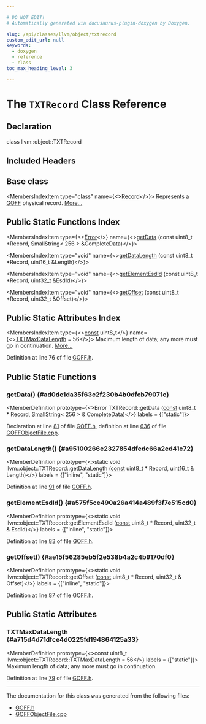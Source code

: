 ```yaml
---

# DO NOT EDIT!
# Automatically generated via docusaurus-plugin-doxygen by Doxygen.

slug: /api/classes/llvm/object/txtrecord
custom_edit_url: null
keywords:
  - doxygen
  - reference
  - class
toc_max_heading_level: 3

---
```





# The `TXTRecord` Class Reference

<DoxygenPage pluginConfig={pluginConfig}>



## Declaration

<CodeBlock>class llvm::object::TXTRecord</CodeBlock>

## Included Headers

<IncludesList>
<IncludesListItem
  filePath="llvm/Object/GOFF.h"
  permalink="/docs/api/files/include/include/llvm/include/llvm/object/goff-h"
  isLocal="true" />
</IncludesList>

## Base class

<MembersIndex>

<MembersIndexItem
  type="class"
  name={<><a href="/docs/api/classes/llvm/object/record">Record</a></>}>
Represents a <a href="/docs/api/namespaces/llvm/goff">GOFF</a> physical record. <a href="/docs/api/classes/llvm/object/record/#details">More...</a>
</MembersIndexItem>

</MembersIndex>

## Public Static Functions Index

<MembersIndex>

<MembersIndexItem
  type={<><a href="/docs/api/classes/llvm/error">Error</a></>}
  name={<><a href="#ad0de1da35f63c2f230b4b0dfcb79071c">getData</a> (const uint8&#95;t &#42;Record, SmallString&lt; 256 &gt; &amp;CompleteData)</>}>
</MembersIndexItem>

<MembersIndexItem
  type="void"
  name={<><a href="#a95100266e2327854dfedc66a2ed41e72">getDataLength</a> (const uint8&#95;t &#42;Record, uint16&#95;t &amp;Length)</>}>
</MembersIndexItem>

<MembersIndexItem
  type="void"
  name={<><a href="#a575f5ce490a26a414a489f3f7e515cd0">getElementEsdId</a> (const uint8&#95;t &#42;Record, uint32&#95;t &amp;EsdId)</>}>
</MembersIndexItem>

<MembersIndexItem
  type="void"
  name={<><a href="#ae15f56285eb5f2e538b4a2c4b9170df0">getOffset</a> (const uint8&#95;t &#42;Record, uint32&#95;t &amp;Offset)</>}>
</MembersIndexItem>

</MembersIndex>

## Public Static Attributes Index

<MembersIndex>

<MembersIndexItem
  type={<><a href="/docs/api/files/lib/lib/target/lib/target/aarch64/aarch64promoteconstant-cpp/#a90f8350fecae261c25be85d38b451bff">const</a> uint8&#95;t</>}
  name={<><a href="#a715d4d71dfce4d0225fd194864125a33">TXTMaxDataLength</a> = 56</>}>
Maximum length of data; any more must go in continuation. <a href="#a715d4d71dfce4d0225fd194864125a33">More...</a>
</MembersIndexItem>

</MembersIndex>


Definition at line 76 of file <a href="/docs/api/files/include/include/llvm/include/llvm/object/goff-h">GOFF.h</a>.

<SectionDefinition>

## Public Static Functions

### getData() {#ad0de1da35f63c2f230b4b0dfcb79071c}

<MemberDefinition
  prototype={<>Error TXTRecord::getData (<a href="/docs/api/files/lib/lib/target/lib/target/aarch64/aarch64promoteconstant-cpp/#a90f8350fecae261c25be85d38b451bff">const</a> uint8&#95;t &#42; Record, <a href="/docs/api/classes/llvm/smallstring">SmallString</a>&lt; 256 &gt; &amp; CompleteData)</>}
  labels = {["static"]}>

Declaration at line <a href="/docs/api/files/include/include/llvm/include/llvm/object/goff-h/#l00081">81</a> of file <a href="/docs/api/files/include/include/llvm/include/llvm/object/goff-h">GOFF.h</a>, definition at line <a href="/docs/api/files/lib/lib/object/goffobjectfile-cpp/#l00636">636</a> of file <a href="/docs/api/files/lib/lib/object/goffobjectfile-cpp">GOFFObjectFile.cpp</a>.
</MemberDefinition>

### getDataLength() {#a95100266e2327854dfedc66a2ed41e72}

<MemberDefinition
  prototype={<>static void llvm::object::TXTRecord::getDataLength (<a href="/docs/api/files/lib/lib/target/lib/target/aarch64/aarch64promoteconstant-cpp/#a90f8350fecae261c25be85d38b451bff">const</a> uint8&#95;t &#42; Record, uint16&#95;t &amp; Length)</>}
  labels = {["inline", "static"]}>

Definition at line <a href="/docs/api/files/include/include/llvm/include/llvm/object/goff-h/#l00091">91</a> of file <a href="/docs/api/files/include/include/llvm/include/llvm/object/goff-h">GOFF.h</a>.
</MemberDefinition>

### getElementEsdId() {#a575f5ce490a26a414a489f3f7e515cd0}

<MemberDefinition
  prototype={<>static void llvm::object::TXTRecord::getElementEsdId (<a href="/docs/api/files/lib/lib/target/lib/target/aarch64/aarch64promoteconstant-cpp/#a90f8350fecae261c25be85d38b451bff">const</a> uint8&#95;t &#42; Record, uint32&#95;t &amp; EsdId)</>}
  labels = {["inline", "static"]}>

Definition at line <a href="/docs/api/files/include/include/llvm/include/llvm/object/goff-h/#l00083">83</a> of file <a href="/docs/api/files/include/include/llvm/include/llvm/object/goff-h">GOFF.h</a>.
</MemberDefinition>

### getOffset() {#ae15f56285eb5f2e538b4a2c4b9170df0}

<MemberDefinition
  prototype={<>static void llvm::object::TXTRecord::getOffset (<a href="/docs/api/files/lib/lib/target/lib/target/aarch64/aarch64promoteconstant-cpp/#a90f8350fecae261c25be85d38b451bff">const</a> uint8&#95;t &#42; Record, uint32&#95;t &amp; Offset)</>}
  labels = {["inline", "static"]}>

Definition at line <a href="/docs/api/files/include/include/llvm/include/llvm/object/goff-h/#l00087">87</a> of file <a href="/docs/api/files/include/include/llvm/include/llvm/object/goff-h">GOFF.h</a>.
</MemberDefinition>

</SectionDefinition>

<SectionDefinition>

## Public Static Attributes

### TXTMaxDataLength {#a715d4d71dfce4d0225fd194864125a33}

<MemberDefinition
  prototype={<>const uint8&#95;t llvm::object::TXTRecord::TXTMaxDataLength = 56</>}
  labels = {["static"]}>
Maximum length of data; any more must go in continuation.

Definition at line <a href="/docs/api/files/include/include/llvm/include/llvm/object/goff-h/#l00079">79</a> of file <a href="/docs/api/files/include/include/llvm/include/llvm/object/goff-h">GOFF.h</a>.
</MemberDefinition>

</SectionDefinition>

<hr/>

The documentation for this class was generated from the following files:

<ul>
<li><a href="/docs/api/files/include/include/llvm/include/llvm/object/goff-h">GOFF.h</a></li>
<li><a href="/docs/api/files/lib/lib/object/goffobjectfile-cpp">GOFFObjectFile.cpp</a></li>
</ul>

</DoxygenPage>
